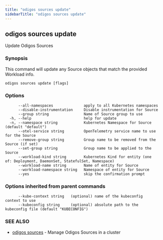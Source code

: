 ```yaml
---
title: "odigos sources update"
sidebarTitle: "odigos sources update"
---
```

## odigos sources update

Update Odigos Sources

### Synopsis

This command will update any Source objects that match the provided Workload info.

```
odigos sources update [flags]
```

### Options

```
      --all-namespaces              apply to all Kubernetes namespaces
      --disable-instrumentation     Disable instrumentation for Source
      --group string                Name of Source group to use
  -h, --help                        help for update
  -n, --namespace string            Kubernetes Namespace for Source (default "default")
      --otel-service string         OpenTelemetry service name to use for the Source
      --remove-group string         Group name to be removed from the Source (if set)
      --set-group string            Group name to be applied to the Source
      --workload-kind string        Kubernetes Kind for entity (one of: Deployment, DaemonSet, StatefulSet, Namespace)
      --workload-name string        Name of entity for Source
      --workload-namespace string   Namespace of entity for Source
      --yes                         skip the confirmation prompt
```

### Options inherited from parent commands

```
      --kube-context string   (optional) name of the kubeconfig context to use
      --kubeconfig string     (optional) absolute path to the kubeconfig file (default "KUBECONFIG")
```

### SEE ALSO

* [odigos sources](/cli/odigos_sources)	 - Manage Odigos Sources in a cluster